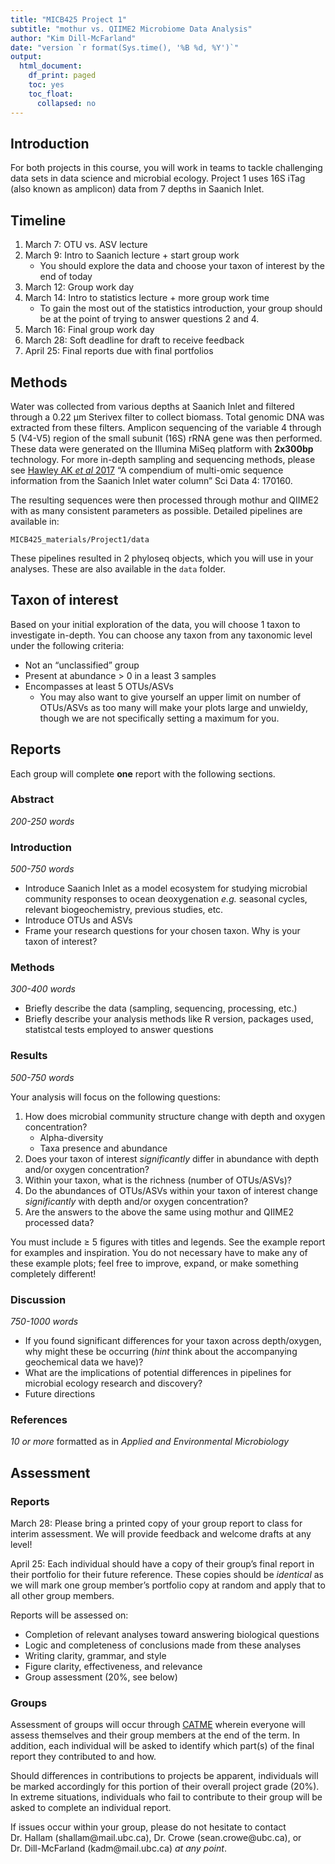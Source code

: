 ```yaml
---
title: "MICB425 Project 1"
subtitle: "mothur vs. QIIME2 Microbiome Data Analysis"
author: "Kim Dill-McFarland"
date: "version `r format(Sys.time(), '%B %d, %Y')`"
output:
  html_document:
    df_print: paged
    toc: yes
    toc_float:
      collapsed: no
---
```

## Introduction

For both projects in this course, you will work in teams to tackle challenging data sets in data science and microbial ecology. Project 1 uses 16S iTag (also known as amplicon) data from 7 depths in Saanich Inlet. 

## Timeline

1. March 7: OTU vs. ASV lecture
2. March 9: Intro to Saanich lecture + start group work
    + You should explore the data and choose your taxon of interest by the end of today
3. March 12: Group work day
4. March 14: Intro to statistics lecture + more group work time
    + To gain the most out of the statistics introduction, your group should be at the point of trying to answer questions 2 and 4.
5. March 16: Final group work day
6. March 28: Soft deadline for draft to receive feedback
7. April 25: Final reports due with final portfolios

## Methods
Water was collected from various depths at Saanich Inlet and filtered through a 0.22 μm Sterivex filter to collect biomass. Total genomic DNA was extracted from these filters. Amplicon sequencing of the variable 4 through 5 (V4-V5) region of the small subunit (16S) rRNA gene was then performed. These data were generated on the Illumina MiSeq platform with **2x300bp** technology. For more in-depth sampling and sequencing methods, please see [Hawley AK *et al* 2017](https://www.ncbi.nlm.nih.gov/pmc/articles/PMC5663217/) "A compendium of multi-omic sequence information from the Saanich Inlet water column" Sci Data 4: 170160.

The resulting sequences were then processed through mothur and QIIME2 with as many consistent parameters as possible. Detailed pipelines are available in:

`MICB425_materials/Project1/data`

These pipelines resulted in 2 phyloseq objects, which you will use in your analyses. These are also available in the `data` folder.

## Taxon of interest
Based on your initial exploration of the data, you will choose 1 taxon to investigate in-depth. You can choose any taxon from any taxonomic level under the following criteria:

* Not an "unclassified" group
* Present at abundance > 0 in a least 3 samples
* Encompasses at least 5 OTUs/ASVs
    + You may also want to give yourself an upper limit on number of OTUs/ASVs as too many will make your plots large and unwieldy, though we are not specifically setting a maximum for you.

## Reports
Each group will complete **one** report with the following sections.

### Abstract
*200-250 words*

### Introduction
*500-750 words*

* Introduce Saanich Inlet as a model ecosystem for studying microbial community responses to ocean deoxygenation *e.g.* seasonal cycles, relevant biogeochemistry, previous studies, etc. 
* Introduce OTUs and ASVs
* Frame your research questions for your chosen taxon. Why is your taxon of interest?

### Methods
*300-400 words*

* Briefly describe the data (sampling, sequencing, processing, etc.)
* Briefly describe your analysis methods like R version, packages used, statistcal tests employed to answer questions

### Results
*500-750 words*

Your analysis will focus on the following questions:

1. How does microbial community structure change with depth and oxygen concentration?
    + Alpha-diversity
    + Taxa presence and abundance
2. Does your taxon of interest *significantly* differ in abundance with depth and/or oxygen concentration?
3. Within your taxon, what is the richness (number of OTUs/ASVs)?
4. Do the abundances of OTUs/ASVs within your taxon of interest change *significantly* with depth and/or oxygen concentration?
5. Are the answers to the above the same using mothur and QIIME2 processed data?

You must include ≥ 5 figures with titles and legends. See the example report for examples and inspiration. You do not necessary have to make any of these example plots; feel free to improve, expand, or make something completely different!

### Discussion
*750-1000 words*

* If you found significant differences for your taxon across depth/oxygen, why might these be occurring (*hint* think about the accompanying geochemical data we have)? 
* What are the implications of potential differences in pipelines for microbial ecology research and discovery?
* Future directions

### References
*10 or more* formatted as in *Applied and Environmental Microbiology*

## Assessment
### Reports
March 28: Please bring a printed copy of your group report to class for interim assessment. We will provide feedback and welcome drafts at any level!

April 25: Each individual should have a copy of their group's final report in their portfolio for their future reference. These copies should be *identical* as we will mark one group member's portfolio copy at random and apply that to all other group members.

Reports will be assessed on:

* Completion of relevant analyses toward answering biological questions
* Logic and completeness of conclusions made from these analyses
* Writing clarity, grammar, and style
* Figure clarity, effectiveness, and relevance
* Group assessment (20%, see below)

### Groups
Assessment of groups will occur through [CATME](https://www.catme.org/) wherein everyone will assess themselves and their group members at the end of the term. In addition, each individual will be asked to identify which part(s) of the final report they contributed to and how.

Should differences in contributions to projects be apparent, individuals will be marked accordingly for this portion of their overall project grade (20%). In extreme situations, individuals who fail to contribute to their group will be asked to complete an individual report.

If issues occur within your group, please do not hesitate to contact Dr. Hallam (shallam@mail.ubc.ca), Dr. Crowe (sean.crowe@ubc.ca), or Dr. Dill-McFarland (kadm@mail.ubc.ca) *at any point*. 